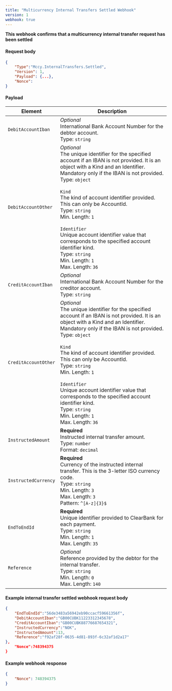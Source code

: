 ---
title: "Multicurrency Internal Transfers Settled Webhook"
version: 1
webhook: true
---

**This webhook confirms that a multicurrency internal transfer request has been settled**

#### Request body

```json
{
    "Type":"Mccy.InternalTransfers.Settled",
    "Version": 1,
    "Payload": {...},
    "Nonce":
}
```

#### Payload
| Element                 | Description                                                                                                                                                                                                               |
|-------------------------|---------------------------------------------------------------------------------------------------------------------------------------------------------------------------------------------------------------------------|
| `DebitAccountIban`      | *Optional*<br /> International Bank Account Number for the debtor account.<br /> Type: `string`<br />                                                                                                                     |
| `DebitAccountOther`     | *Optional*<br /> The unique identifier for the specified account if an IBAN is not provided. It is an object with a Kind and an Identifier. Mandatory only if the IBAN is not provided.<br /> Type: `object`<br /><br /> `Kind`<br /> The kind of account identifier provided. This can only be AccountId.<br /> Type: `string`<br /> Min. Length: `1`<br /><br /> `Identifier`<br /> Unique account identifier value that corresponds to the specified account identifier kind.<br /> Type: `string`<br /> Min. Length: `1`<br /> Max. Length: `36`<br />                                                                  |
| `CreditAccountIban`     | *Optional*<br /> International Bank Account Number for the creditor account.<br /> Type: `string`<br />                                                                                                                   |
| `CreditAccountOther`    | *Optional*<br /> The unique identifier for the specified account if an IBAN is not provided. It is an object with a Kind and an Identifier. Mandatory only if the IBAN is not provided.<br /> Type: `object`<br /><br /> `Kind`<br /> The kind of account identifier provided. This can only be AccountId.<br /> Type: `string`<br /> Min. Length: `1`<br /><br /> `Identifier`<br /> Unique account identifier value that corresponds to the specified account identifier kind.<br /> Type: `string`<br /> Min. Length: `1`<br /> Max. Length: `36`<br />                                                                |
| `InstructedAmount`      | **Required**<br /> Instructed internal transfer amount.<br /> Type: `number`<br />  Format: `decimal`<br />                                                                                                               |
| `InstructedCurrency`    | **Required**<br /> Currency of the instructed internal transfer. This is the 3-letter ISO currency code.<br /> Type: `string`<br /> Min. Length: `3`<br /> Max. Length: `3`<br /> Pattern: `^[A-z]{3}$`<br />             |
| `EndToEndId`            | **Required**<br /> Unique identifier provided to ClearBank for each payment.<br /> Type: `string`<br />  Min. Length: `1`<br /> Max. Length: `35`<br />                                                                   |
| `Reference`             | *Optional*<br /> Reference provided by the debtor for the internal transfer.<br /> Type: `string`<br /> Min. Length: `0`<br /> Max. Length: `140`<br />                                                                   |

#### Example internal transfer settled webhook request body

```json
{
    "EndToEndId":"56de3483a56942eb90ccacf59661356f",
    "DebitAccountIban":"GB00CUBK11223312345678",
    "CreditAccountIban":"GB00CUBK88776687654321",
    "InstructedCurrency":"NOK",
    "InstructedAmount":13,
    "Reference":"f92af28f-0635-4d81-893f-6c32af1d2a17"
},
    "Nonce":748394375
}
```

#### Example webhook response

```json
{
    "Nonce": 748394375
}
```
